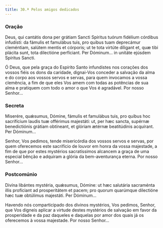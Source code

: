 ```yaml
---
title: 30.ª Pelos amigos dedicados
---
```


### Oração

<div class="side-by-side not-content">

Deus, qui cantátis dona per grátiam Sancti Spíritus tuórum fidélium córdibus
    infudísti: da fámulis et famulábus tuis, pro quibus tuam deprecámur
    cleméntiam, salútem mentis et córporis; ut te tota virtúte díligant et, quæ
    tibi plácita sunt, tota dilectióne perfíciant. Per Dóminum... in unitáte
    ejúsdem Spíritus Sancti.

Ó Deus, que pela graça do Espírito Santo infundistes nos corações dos vossos
    fiéis os dons da caridade, dignai-Vos conceder a salvação da alma e do corpo
    aos vossos servos e servas, para quem invocamos a vossa clemência, a fim de
    que eles Vos amem com todas as potências de sua alma e pratiquem com todo o
    amor o que Vos é agradável. Por nosso Senhor...

</div>

### Secreta

<div class="side-by-side not-content">

Miserére, quǽsumus, Dómine, fámulis et famulábus tuis, pro quibus hoc
    sacrifícium laudis tuæ offérimus majestáti: ut, per hæc sancta, supérnæ
    benedictiónis grátiam obtíneant, et glóriam ætérnæ beatitúdinis acquírant.
    Per Dóminum...

Senhor, Vos pedimos, tende misericórdia dos vossos servos e servas, por quem
    oferecemos este sacrifício de louvor em honra da vossa majestade, a fim de
    que por estes mystérios sacratíssimos alcancem a graça de uma especial
    bênção e adquiram a glória da bem-aventurança eterna. Por nosso Senhor...

</div>

### Postcomúnio

<div class="side-by-side not-content">

Divína libántes mystéria, quǽsumus, Dómine: ut hæc salutária sacraménta
    illis profíciant ad prosperitátem et pacem; pro quorum quarúmque dilectióne
    hæc tuæ obtúlimus majestáti. Per Dóminum...

Havendo nós comparticipado dos divinos mystérios, Vos pedimos, Senhor, que
    Vos digneis aplicar a virtude destes mystérios de salvação em favor da
    prosperidade e da paz daqueles e daquelas por amor dos quais já os
    oferecemos à vossa majestade. Por nosso Senhor...

</div>
